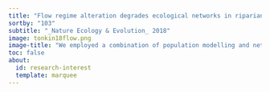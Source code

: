 ```yaml
---
title: "Flow regime alteration degrades ecological networks in riparian ecosystems"
sortby: "103"
subtitle: "_Nature Ecology & Evolution_ 2018"
image: tonkin18flow.png
image-title: "We employed a combination of population modelling and network theory to explore the consequences of possible flow regime futures on riparian plant communities, including scenarios of increased drought, flooding and flow homogenization (removal of flow variability). We found that even slight modifications to the historic natural flow regime had significant consequences for the structure of riparian plant networks."
toc: false
about:
  id: research-interest
  template: marquee
---
```


